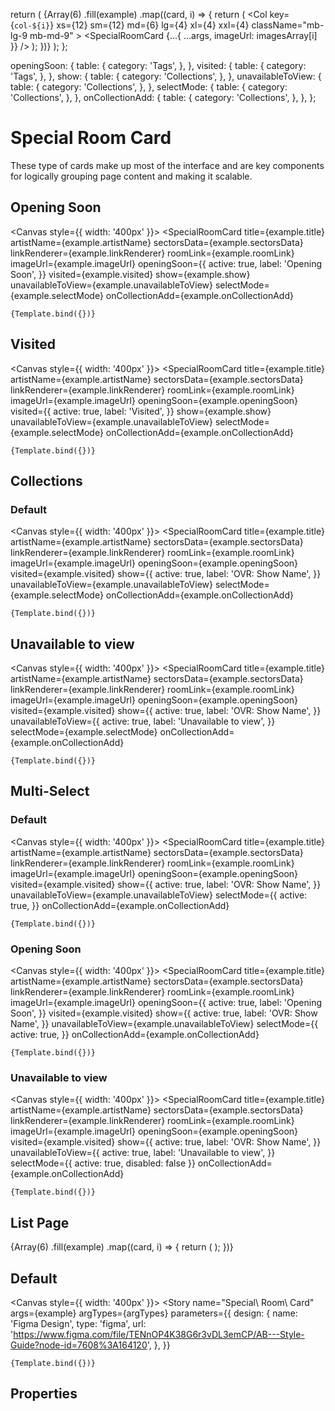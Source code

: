 
<Meta
  title="Components/Structure/cards/Special Room Card"
  component={SpecialRoomCard}
  decorators={[withDesign]}
/>


  return (
    <Container>
      <Row>
        {Array(6)
          .fill(example)
          .map((card, i) => {
            return (
              <Col
                key={`col-${i}`}
                xs={12}
                sm={12}
                md={6}
                lg={4}
                xl={4}
                xxl={4}
                className="mb-lg-9 mb-md-9"
              >
                <SpecialRoomCard {...{ ...args, imageUrl: imagesArray[i] }} />
              </Col>
            );
          })}
      </Row>
    </Container>
  );
};

  openingSoon: {
    table: {
      category: 'Tags',
    },
  },
  visited: {
    table: {
      category: 'Tags',
    },
  },
  show: {
    table: {
      category: 'Collections',
    },
  },
  unavailableToView: {
    table: {
      category: 'Collections',
    },
  },
  selectMode: {
    table: {
      category: 'Collections',
    },
  },
  onCollectionAdd: {
    table: {
      category: 'Collections',
    },
  },
};

# Special Room Card

These type of cards make up most of the interface and are key components for logically grouping page content and making it scalable.

## Opening Soon

<Canvas style={{ width: '400px' }}>
  <SpecialRoomCard
    title={example.title}
    artistName={example.artistName}
    sectorsData={example.sectorsData}
    linkRenderer={example.linkRenderer}
    roomLink={example.roomLink}
    imageUrl={example.imageUrl}
    openingSoon={{
      active: true,
      label: 'Opening Soon',
    }}
    visited={example.visited}
    show={example.show}
    unavailableToView={example.unavailableToView}
    selectMode={example.selectMode}
    onCollectionAdd={example.onCollectionAdd}
  >
    {Template.bind({})}
  </SpecialRoomCard>
</Canvas>

## Visited

<Canvas style={{ width: '400px' }}>
  <SpecialRoomCard
    title={example.title}
    artistName={example.artistName}
    sectorsData={example.sectorsData}
    linkRenderer={example.linkRenderer}
    roomLink={example.roomLink}
    imageUrl={example.imageUrl}
    openingSoon={example.openingSoon}
    visited={{
      active: true,
      label: 'Visited',
    }}
    show={example.show}
    unavailableToView={example.unavailableToView}
    selectMode={example.selectMode}
    onCollectionAdd={example.onCollectionAdd}
  >
    {Template.bind({})}
  </SpecialRoomCard>
</Canvas>

## Collections

### Default

<Canvas style={{ width: '400px' }}>
  <SpecialRoomCard
    title={example.title}
    artistName={example.artistName}
    sectorsData={example.sectorsData}
    linkRenderer={example.linkRenderer}
    roomLink={example.roomLink}
    imageUrl={example.imageUrl}
    openingSoon={example.openingSoon}
    visited={example.visited}
    show={{
      active: true,
      label: 'OVR: Show Name',
    }}
    unavailableToView={example.unavailableToView}
    selectMode={example.selectMode}
    onCollectionAdd={example.onCollectionAdd}
  >
    {Template.bind({})}
  </SpecialRoomCard>
</Canvas>

## Unavailable to view

<Canvas style={{ width: '400px' }}>
  <SpecialRoomCard
    title={example.title}
    artistName={example.artistName}
    sectorsData={example.sectorsData}
    linkRenderer={example.linkRenderer}
    roomLink={example.roomLink}
    imageUrl={example.imageUrl}
    openingSoon={example.openingSoon}
    visited={example.visited}
    show={{
      active: true,
      label: 'OVR: Show Name',
    }}
    unavailableToView={{
      active: true,
      label: 'Unavailable to view',
    }}
    selectMode={example.selectMode}
    onCollectionAdd={example.onCollectionAdd}
  >
    {Template.bind({})}
  </SpecialRoomCard>
</Canvas>

## Multi-Select

### Default

<Canvas style={{ width: '400px' }}>
  <SpecialRoomCard
    title={example.title}
    artistName={example.artistName}
    sectorsData={example.sectorsData}
    linkRenderer={example.linkRenderer}
    roomLink={example.roomLink}
    imageUrl={example.imageUrl}
    openingSoon={example.openingSoon}
    visited={example.visited}
    show={{
      active: true,
      label: 'OVR: Show Name',
    }}
    unavailableToView={example.unavailableToView}
    selectMode={{
      active: true,
    }}
    onCollectionAdd={example.onCollectionAdd}
  >
    {Template.bind({})}
  </SpecialRoomCard>
</Canvas>

### Opening Soon

<Canvas style={{ width: '400px' }}>
  <SpecialRoomCard
    title={example.title}
    artistName={example.artistName}
    sectorsData={example.sectorsData}
    linkRenderer={example.linkRenderer}
    roomLink={example.roomLink}
    imageUrl={example.imageUrl}
    openingSoon={{
      active: true,
      label: 'Opening Soon',
    }}
    visited={example.visited}
    show={{
      active: true,
      label: 'OVR: Show Name',
    }}
    unavailableToView={example.unavailableToView}
    selectMode={{
      active: true,
    }}
    onCollectionAdd={example.onCollectionAdd}
  >
    {Template.bind({})}
  </SpecialRoomCard>
</Canvas>

### Unavailable to view

<Canvas style={{ width: '400px' }}>
  <SpecialRoomCard
    title={example.title}
    artistName={example.artistName}
    sectorsData={example.sectorsData}
    linkRenderer={example.linkRenderer}
    roomLink={example.roomLink}
    imageUrl={example.imageUrl}
    openingSoon={example.openingSoon}
    visited={example.visited}
    show={{
      active: true,
      label: 'OVR: Show Name',
    }}
    unavailableToView={{
      active: true,
      label: 'Unavailable to view',
    }}
    selectMode={{
      active: true,
      disabled: false
    }}
    onCollectionAdd={example.onCollectionAdd}
  >
    {Template.bind({})}
  </SpecialRoomCard>
</Canvas>

## List Page

<Preview>
  <div>
    <Container>
      <Row>
        {Array(6)
          .fill(example)
          .map((card, i) => {
            return (
              <Col
                key={`col-${i}`}
                xs={12}
                sm={12}
                md={6}
                lg={4}
                xl={4}
                xxl={4}
                className="mb-lg-8 mb-md-8"
              >
                <SpecialRoomCard {...{ ...example, imageUrl: imagesArray[i] }} />
              </Col>
            );
          })}
      </Row>
    </Container>
  </div>
</Preview>

## Default

<Canvas style={{ width: '400px' }}>
  <Story
    name="Special\ Room\ Card"
    args={example}
    argTypes={argTypes}
    parameters={{
      design: {
        name: 'Figma Design',
        type: 'figma',
        url:
          'https://www.figma.com/file/TENnOP4K38G6r3vDL3emCP/AB---Style-Guide?node-id=7608%3A164120',
      },
    }}
  >
    {Template.bind({})}
  </Story>
</Canvas>

## Properties

<ArgsTable of={SpecialRoomCard} />
